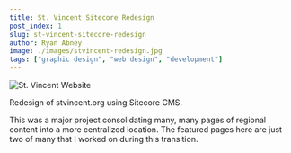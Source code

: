 ```yaml
---
title: St. Vincent Sitecore Redesign
post_index: 1
slug: st-vincent-sitecore-redesign
author: Ryan Abney
image: ./images/stvincent-redesign.jpg
tags: ["graphic design", "web design", "development"]
---
```


![St. Vincent Website](./images/stvincent-redesign.jpg)

Redesign of stvincent.org using Sitecore CMS.

This was a major project consolidating many, many pages of regional content into a more centralized location. The featured pages here are just two of many that I worked on during this transition.
